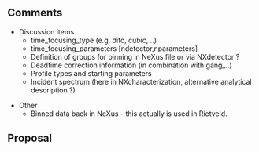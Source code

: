 == Comments ==

* Discussion items
** time_focusing_type (e.g. difc, cubic, ..)
** time_focusing_parameters [ndetector,nparameters]
** Definition of groups for binning in NeXus file or via NXdetector ?
** Deadtime correction information (in combination with gang_..)
** Profile types and starting parameters
** Incident spectrum (here in NXcharacterization, alternative analytical description ?)

* Other
** Binned data back in NeXus - this actually is used in Rietveld.
  
== Proposal ==

<nxformat file="NXtofnpd.xml"></nxformat>